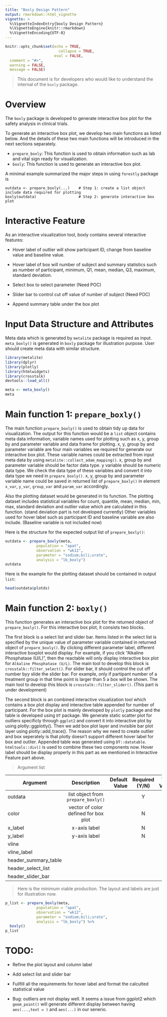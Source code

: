 ```yaml
---
title: "Boxly Design Pattern"
output: rmarkdown::html_vignette
vignette: >
  %\VignetteIndexEntry{boxly Design Pattern}
  %\VignetteEngine{knitr::rmarkdown}
  %\VignetteEncoding{UTF-8}
---
```



```r
knitr::opts_chunk$set(echo = TRUE,
                        collapse = TRUE,
                      eval = FALSE,
  comment = "#>",
  warning = FALSE,
  message = FALSE)
```

> This document is for developers who would like to understand the internal of the `boxly` package.

# Overview

The `boxly` package is developed to generate interactive box plot 
for the safety analysis in clinical trials. 

To generate an interactive box plot, we develop two main functions as listed below. 
And the details of these two main functions will be introduced in the next sections separately.

- `prepare_boxly`:  This function is used to obtain information such as lab and vital sign ready for visualization.
- `boxly`: This function is used to generate an interactive box plot.

A minimal example summarized the major steps in using `forestly` package is

```
outdata <- prepare_boxly(...)    # Step 1: create a list object include data required for plotting 
boxly(outdata)                   # Step 2: generate interactive box plot
```
# Interactive Feature

As an interactive visualization tool, boxly contains several interactive features:

- Hover label of outlier will show participant ID, change from baseline value and baseline value. 

- Hover label of box will number of subject and summary statistics such as number of participant, minimum, Q1, mean, median, Q3, maximum, standard deviation.

- Select box to select parameter (Need POC)

- Slider bar to control cut off value of number of subject (Need POC)

- Append summary table under the box plot

# Input Data Structure and Attributes

Meta data which is generated by `metalite` package is required as input. `meta_boxly()` is generated in `boxly` package for illustration purpose. User should create meta data with similar structure.

```r
library(metalite)
library(dplyr)
library(plotly)
library(htmlwidgets)
library(crosstalk)
devtools::load_all()
```

```r
meta <- meta_boxly()
meta
```



# Main function 1: `prepare_boxly()`

The main function `prepare_boxly()` is used to obtain tidy up data for visualization. The output for this function would be a `list` object contains meta data information, variable names used for plotting such as x, y, group by and parameter variable and data frame for plotting. 
x, y, group by and parameter variable are four main variables we required for generate our interactive box plot. These variable names could be extracted from input meta data by using `metalite::collect_adam_mapping()`. x, group by and parameter variable should be factor data type. y variable should be numeric data type. We check the data type of these variables and convert it into data type we need in `prepare_boxly()`. x, y, group by and parameter variable name could be saved in returned list of `prepare_boxly()` in element `x_var`, `y_var`, `group_var` and `param_var` accordingly.


Also the plotting dataset would be generated in tis function. The plotting dataset includes statistical variables for count, quantile, mean, median, min, max, standard deviation and outlier value which are calculated in this function. (stand deviation part is not developed currently) Other variables used for hover label such as participant ID and baseline variable are also include. (Baseline variable is not included now)

Here is the structure for the expected output list of `prepare_boxly()`:

```r
outdata <- prepare_boxly(meta,
              population = "apat",
              observation = "wk12",
              parameter = "sodium;bili;urate",
              analysis = "lb_boxly")
outdata
```




Here is the example for the plotting dataset should be contained in output `list`:

```r
head(outdata$plotds)
```

# Main function 2: `boxly()`

This function generates an interactive box plot for the returned object of `prepare_boxly()`. For this interactive box plot, it consists two blocks.

The first block is a select list and slider bar. Items listed in the select list is specified by the unique value of parameter variable contained in returned object of `prepare_boxly()`. By clicking different parameter label, different interactive boxplot would display. For example, if you click “Alkaline Phosphatase (U/L)”, then the reactable will only display interactive box plot for `Alkaline Phosphatase (U/L)`. The main tool to develop this block is `crosstalk::filter_select()`. For slider bar, it should control the cut off number byy slide the slider bar. For example, only if partipant number of a treatment group in that time point is larger than 5 a box will be shown. The main tool to develop this block is `crosstalk::filter_slider()`. (This part is under development) 

The second block is an combined interactive visualization tool which contains a box plot display and interactive table appended for number of participant. For the box plot is mainly developed by `plotly` package and the table is developed using `DT` package. We generate static scatter plot for outliers specificly through `ggplot2` and convert it into interactive plot by using plotly::ggplotly(). Then we add box plot layer and invisible bar plot layer using plotly::add_trace(). The reason why we need to create outlier and box seperately is that plotly doesn’t support different hover label for box and outlier. Appended table was generated using `DT::datatable`. `htmltools::div()` is used to combine these two components now. Hover label should be display properly in this part as we mentioned in Interactive Feature part above.

> Argument list

| Argument            | Description   |  Default Value  | Required (Y/N) | Valid Values | Comments|
| ------------------- |:-------------:| ---------------:|:--------------:|:------------:|:-------:|
| outdata             | list object from `prepare_boxly()`| |Y| | |
| color               | vector of color defined for box plot| |N| | |
| x_label             | x-axis label| |N| | |
| y_label             | y-axis label| |N| | |
| vline               | 
| vline_label         |
| header_summary_table|
| header_select_list  |
| header_slider_bar   |


> Here is the minimum viable production. The layout and labels are just for illustration now.

```r
p_list <- prepare_boxly(meta,
              population = "apat",
              observation = "wk12",
              parameter = "sodium;bili;urate",
              analysis = "lb_boxly") %>%
  boxly()
p_list
```


# TODO:

- Refine the plot layout and column label

- Add select list and slider bar

- Fullfill all the requirements for hover label and format the calculted statistical value

- Bug: outliers are not display well. It seems a issue from ggplot2 which `geom_point()` will generate different display between having `aes(...,text = )` and `aes(...)` in our senerio.

